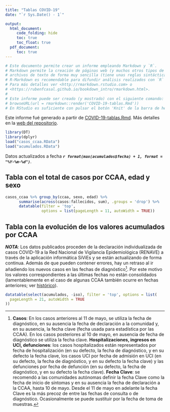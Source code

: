 ```yaml
---
title: "Tablas COVID-19"
date: "`r Sys.Date() - 1`"

output:
  html_document:
     code_folding: hide
     toc: true
     toc_float: true
  pdf_document: 
     toc: true
---
```


```r
# Este documento permite crear un informe empleando Markdown y `R`.
# Markdown permite la creación de páginas web (y muchos otros tipos de documentos) a partir de 
# archivos de texto de forma muy sencilla (tiene unas reglas sintácticas muy simples) y rápida.
# R-Markdown es recomendable para difundir análisis realizados con `R` en distintos formatos.
# Para más detalles ver <http://rmarkdown.rstudio.com> o 
# <https://rubenfcasal.github.io/bookdown_intro/rmarkdown.html>.
#
# Este informe puede ser creado (y mostrado) con el siguiente comando:
# browseURL(url = rmarkdown::render('COVID-19-tablas.Rmd'))
# En RStudio es suficiente con pulsar el botón 'Knit' de la barra de herramientas.
```

Este informe fué generado a partir de  [COVID-19-tablas.Rmd](COVID-19-tablas.Rmd).
Más detalles en la [web del repositorio](https://rubenfcasal.github.io/COVID-19).

```r
library(DT)
library(dplyr)
load("casos_ccaa.RData")
load("acumulados.RData")
```

Datos actualizados a fecha ***`r format(max(acumulados$fecha) + 1, format = "%Y-%m-%d")`***.

## Tabla con el total de casos por CCAA, edad y sexo {#edadsexo}

<!-- 
Pendiente 
Calcular % por sexo, edad, %letalidad...
-->

```r
casos_ccaa %>% group_by(ccaa, sexo, edad) %>% 
      summarise(across(casos:fallecidos, sum), .groups = 'drop') %>% 
      datatable(filter = 'top', 
                options = list(pageLength = 11, autoWidth = TRUE))
```


## Tabla con la evolución de los valores acumulados por CCAA {#acumulados}

***NOTA***: Los datos publicados proceden de la declaración individualizada de casos COVID-19 a la Red Nacional de Vigilancia Epidemiológica (RENAVE) a través de la aplicación informática SiViEs y se están actualizando de forma continua.
Además de que pueden contener errores, hay un retraso al ir añadiendo los nuevos casos en las fechas de diagnóstico^[**Casos**: En los casos anteriores al 11 de mayo, se utiliza la fecha de diagnóstico, en su ausencia la fecha de declaración a la comunidad y, en su ausencia, la fecha clave (fecha usada para estadística por las CCAA). En los casos posteriores al 10 de mayo, en ausencia de fecha de diagnóstico se utiliza la fecha clave. **Hospitalizaciones, ingresos en UCI, defunciones**: los casos hospitalizados están representados por fecha de hospitalización (en su defecto, la fecha de diagnóstico, y en su defecto la fecha clave, los casos UCI por fecha de admisión en UCI (en su defecto, la fecha de diagnóstico, y en su defecto la fecha clave) y las defunciones por fecha de defunción (en su defecto, la fecha de diagnóstico, y en su defecto la fecha clave). **Fecha Clave**: se recomendó a las comunidades autónomas definir la fecha Clave como la fecha de inicio de síntomas y en su ausencia la fecha de declaración a la CCAA, hasta 10 de mayo. Desde el 11 de mayo en adelante la fecha Clave es la más precoz de entre las fechas de consulta o de diagnóstico. Ocasionalmente se puede sustituir por la fecha de toma de muestras.].
Por este motivo los valores correspondientes a las últimas fechas no están consolidados (lamentablemente en el caso de algunas CCAA también ocurre en fechas anteriores; ver [histórico](acumula2_hist2/acumula22_hist.html)).



```r
datatable(select(acumulados, -iso), filter = 'top', options = list(
  pageLength = 21, autoWidth = TRUE
))
```


